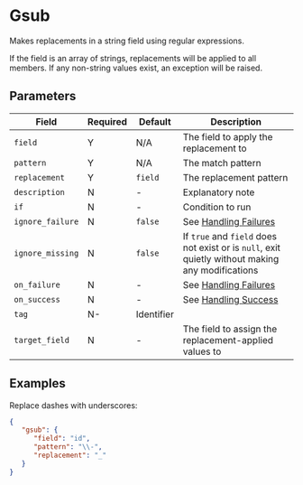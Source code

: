 
# Gsub

<Synopsis>
Makes replacements in a string field using regular expressions.
</Synopsis>

If the field is an array of strings, replacements will be applied to all members. If any non-string values exist, an exception will be raised.

## Parameters

|Field|Required|Default|Description|
|---|---|---|---|
|`field`|Y|N/A|The field to apply the replacement to|
|`pattern`|Y|N/A|The match pattern|
|`replacement`|Y|`field`|The replacement pattern|
|`description`|N|-|Explanatory note|
|`if`|N|-|Condition to run|
|`ignore_failure`|N|`false`|See [Handling Failures](../handling-failures.mdx)|
|`ignore_missing`|N|`false`|If `true` and `field` does not exist or is `null`, exit quietly without making any modifications|
|`on_failure`|N|-|See [Handling Failures](../handling-failures.mdx)|
|`on_success`|N|-|See [Handling Success](../handling-success.mdx)|
|`tag`|N-|Identifier|
|`target_field`|N|-|The field to assign the replacement-applied values to|

## Examples

Replace dashes with underscores:

```json
{
   "gsub": {
      "field": "id",
      "pattern": "\\-",
      "replacement": "_"
   }
}
```
